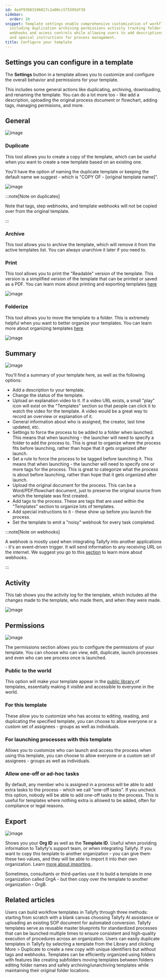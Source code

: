 ```yaml
---
id: 4edf93983196017c2a00cc575595df39
sidebar:
  order: 10
snippet: Template settings enable comprehensive customization of workflow behavior
  including duplication archiving permissions activity tracking folder organization
  webhooks and access controls while allowing users to add descriptions videos tags
  and special instructions for process management.
title: Configure your template
---
```


## Settings you can configure in a template

The **Settings** button in a template allows you to customize and configure the overall behavior and permissions for your template.

This includes some general actions like duplicating, archiving, downloading, and renaming the template. You can do a lot more too - like add a description, uploading the original process document or flowchart, adding tags, managing permisions, and more.

## General

![image](https://screenshots.tallyfy.com/tallyfy%2Fpro%2Fdesktop-light-configure-template-general-settings.png)

### Duplicate

This tool allows you to create a copy of the template, which can be useful when you want to create a new template based on an existing one.

You'll have the option of naming the duplicate template or keeping the default name we suggest - which is "COPY OF - [original template name]".


![image](https://screenshots.tallyfy.com/tallyfy%2Fpro%2Fdesktop-light-configure-template-duplicate.png)

:::note[Note on duplicates]

Note that tags, step webhooks, and template webhooks will not be copied over from the original template.

:::

### Archive

This tool allows you to archive the template, which will remove it from the active templates list. You can always unarchive it later if you need to.

### Print

This tool allows you to print the "Readable" version of the template. This version is a simplified version of the template that can be printed or saved as a PDF. You can learn more about printing and exporting templates [here](/products/pro/documenting/templates/print-download-export-templates/)

![image](https://screenshots.tallyfy.com/tallyfy%2Fpro%2Fdesktop-light-configure-template-print.png)

### Folderize

This tool allows you to move the template to a folder. This is extremely helpful when you want to better organize your templates. You can learn more about organizing templates [here](/products/pro/documenting/templates/organize-templates-into-folders/)


![image](https://screenshots.tallyfy.com/tallyfy%2Fpro%2Fdesktop-light-configure-template-folder.png)


## Summary

![image](https://screenshots.tallyfy.com/tallyfy%2Fpro%2Fdesktop-light-configure-template-summary.png)

You'll find a summary of your template here, as well as the following options:

- Add a description to your template.
- Change the status of the template.
- Upload an explanation video to it. If a video URL exists, a small "play" icon will exist on the "Templates" section so that people can click it to watch the video for the template. A video would be a great way to record an overview or explanation of it.
- General information about who is assigned, the creator, last time updated, etc.
- Settings to force the process to be added to a folder when launched. This means that when launching - the launcher will need to specify a folder to add the process to. This is great to organize where the process fits before launching, rather than hope that it gets organized after launch.
- Set a rule to force the process to be tagged before launching it. This means that when launching - the launcher will need to specify one or more tags for the process. This is great to categorize what the process is about before launching, rather than hope that it gets organized after launch.
- Upload the original document for the process. This can be a Word/PDF/flowchart document, just to preserve the original source from which the template was first created.
- Add tags to the process. These are tags that are used within the "Templates" section to organize lots of templates.
- Add special instructions to it - these show up before you launch the process.
- Set the template to emit a "noisy" webhook for every task completed.

:::note[Note on webhooks]

A webhook is mostly used when integrating Tallyfy into another applications - it's an event-driven trigger. It will send information to any receiving URL on the internet.
We suggest you go to this [section](/products/pro/integrations/webhooks/) to learn more about webhooks.

:::

## Activity

This tab shows you the activity log for the template, which includes all the changes made to the template, who made them, and when they were made.

![image](https://screenshots.tallyfy.com/tallyfy%2Fpro%2Fdesktop-light-configure-template-activity.png)

## Permissions

![image](https://screenshots.tallyfy.com/tallyfy%2Fpro%2Fdesktop-light-configure-template-permissions.png)

The permissions section allows you to configure the permissions of your template. You can choose who can view, edit, duplicate, launch processes and even who can see process once is launched.

### Public to the world

This option will make your template appear in the [ public library ](/products/pro/documenting/templates/how-to-make-my-tallyfy-template-public/) of templates, essentially making it visible and accessible to everyone in the world.


### For this template

These allow you to customize who has access to editing, reading, and duplicating the specified template, you can choose to allow everyone or a custom set of assignees -  groups as well as individuals.

### For launching processes with this template

Allows you to customize who can launch and access the process when using this template, you can choose to allow everyone or a custom set of assignees - groups as well as individuals.

### Allow one-off or ad-hoc tasks

By default, any member who is assigned in a process will be able to add extra tasks to the process - which we call "one-off tasks". If you uncheck this option, nobody will be able to add one-off tasks to the process. This is useful for templates where nothing extra is allowed to be added, often for compliance or legal reasons.

## Export

![image](https://screenshots.tallyfy.com/tallyfy%2Fpro%2Fdesktop-light-configure-template-tools.png)

Shows you your **Org ID** as well as the **Template ID**. Useful when providing information to Tallyfy's support team, or when integrating Tallyfy. If you want to copy this template to another organization - you can give them these two values, and they will be able to import it into their own organization. Learn [ more about importing ](/products/pro/documenting/templates/import-feature/).

Sometimes, consultants or third-parties use it to build a template in one organization called OrgA - but then copy over the template to another organization - OrgB.


## Related articles
<CardGrid>
<LinkTitleCard header="<b>Templates > Create a template</b>" href="/products/pro/documenting/templates/create-template/" > Users can build workflow templates in Tallyfy through three methods: starting from scratch with a blank canvas choosing Tallyfy AI assistance or uploading an existing SOP document for automated conversion. </LinkTitleCard>
<LinkTitleCard header="<b>Documenting > Templates</b>" href="/products/pro/documenting/templates/" > Tallyfy templates serve as reusable master blueprints for standardized processes that can be launched multiple times to ensure consistent and high-quality execution of procedures across an organization. </LinkTitleCard>
<LinkTitleCard header="<b>Templates > Duplicate a template</b>" href="/products/pro/documenting/templates/how-do-i-duplicate-a-template-on-tallyfy/" > Users can easily duplicate templates in Tallyfy by selecting a template from the Library and clicking More > Duplicate to create a new copy with unique identifiers but without tags and webhooks. </LinkTitleCard>
<LinkTitleCard header="<b>Templates > Organize templates into folders</b>" href="/products/pro/documenting/templates/organize-templates-into-folders/" > Templates can be efficiently organized using folders with features like creating subfolders moving templates between folders editing folder names and safely archiving/unarchiving templates while maintaining their original folder locations. </LinkTitleCard>
</CardGrid>